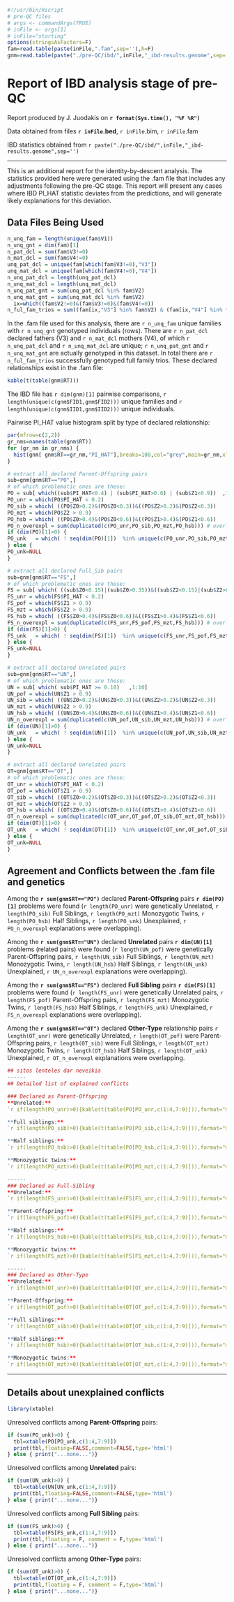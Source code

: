 ```r
#!/usr/bin/Rscript
# pre-QC files
# args <- commandArgs(TRUE)
# inFile <- args[1]
# inFile="starting"
options(stringsAsFactors=F)
fam=read.table(paste(inFile,".fam",sep=''),h=F)
gnm=read.table(paste("./pre-QC/ibd/",inFile,"_ibd-results.genome",sep=''),h=T)
```

Report of IBD analysis stage of pre-QC
========================================================

Report produced by J. Juodakis on **`r format(Sys.time(), "%F %R")`**

Data obtained from files **`r inFile`.bed**, `r inFile`.bim, `r inFile`.fam

IBD statistics obtained from `r paste("./pre-QC/ibd/",inFile,"_ibd-results.genome",sep='')`

------------------------------------------

This is an additional report for the identity-by-descent analysis. The statistics provided here were generated using the .fam file that includes any adjustments following the pre-QC stage. This report will present any cases where IBD PI_HAT statistic deviates from the predictions, and will generate likely explanations for this deviation. 

## Data Files Being Used

```r
n_unq_fam = length(unique(fam$V1))
n_unq_gnt = dim(fam)[1]
n_pat_dcl = sum(fam$V3!=0) 
n_mat_dcl = sum(fam$V4!=0)
unq_pat_dcl = unique(fam[which(fam$V3!=0),"V3"])
unq_mat_dcl = unique(fam[which(fam$V4!=0),"V4"])
n_unq_pat_dcl = length(unq_pat_dcl)
n_unq_mat_dcl = length(unq_mat_dcl)
n_unq_pat_gnt = sum(unq_pat_dcl %in% fam$V2)
n_unq_mat_gnt = sum(unq_mat_dcl %in% fam$V2)
  ix=which((fam$V2!=0)&(fam$V3!=0)&(fam$V4!=0))
n_ful_fam_trios = sum((fam[ix,"V3"] %in% fam$V2) & (fam[ix,"V4"] %in% fam$V2) )
```

In the .fam file used for this analysis, there are `r n_unq_fam` unique families with `r n_unq_gnt` genotyped individuals (rows). There are `r n_pat_dcl` declared fathers (V3) and `r n_mat_dcl` mothers (V4), of which `r n_unq_pat_dcl` and `r n_unq_mat_dcl` are unique;  `r n_unq_pat_gnt` and `r n_unq_mat_gnt` are actually genotyped in this dataset. In total there are `r n_ful_fam_trios` successfully genotyped full family trios. These declared relationships exist in the .fam file:

```r
kable(t(table(gnm$RT)))
```

The IBD file has `r dim(gnm)[1]` pairwise comparisons, `r length(unique(c(gnm$FID1,gnm$FID2)))` unique families and `r length(unique(c(gnm$IID1,gnm$IID2)))` unique individuals.

Pairwise PI_HAT value histogram split by type of declared relationship:

```r
par(mfrow=c(2,2))
gr_nms=names(table(gnm$RT))
for (gr_nm in gr_nms) {
  hist(gnm[ gnm$RT==gr_nm,"PI_HAT"],breaks=100,col="grey",main=gr_nm,xlim=c(0,1))
}
```


```r

# extract all declared Parent-Offspring pairs
sub=gnm[gnm$RT=="PO",]
# of which problematic ones are these:
PO = sub[ which((sub$PI_HAT<0.4) | (sub$PI_HAT>0.6) | (sub$Z1<0.9))  ,1:10]
PO_unr = which(PO$PI_HAT < 0.2)
PO_sib = which( ((PO$Z0>0.2)&(PO$Z0<0.3))&((PO$Z2>0.2)&(PO$Z2<0.3))   )
PO_mzt = which(PO$Z2 > 0.9)
PO_hsb = which( ((PO$Z0>0.4)&(PO$Z0<0.6))&((PO$Z1>0.4)&(PO$Z1<0.6))   )
PO_n_overexpl = sum(duplicated(c(PO_unr,PO_sib,PO_mzt,PO_hsb))) # overlaping explanations
if (dim(PO)[1]>0) {
PO_unk   = which( ! seq(dim(PO)[1])  %in% unique(c(PO_unr,PO_sib,PO_mzt,PO_hsb)) ) # unexplained
} else {
PO_unk=NULL  
}

# extract all declared Full_Sib pairs
sub=gnm[gnm$RT=="FS",]
# of which problematic ones are these:
FS = sub[ which( ((sub$Z0<0.15)|(sub$Z0>0.35))&((sub$Z2<0.15)|(sub$Z2>0.35)) )  ,1:10]
FS_unr = which(FS$PI_HAT < 0.2)
FS_pof = which(FS$Z1 > 0.9)
FS_mzt = which(FS$Z2 > 0.9)
FS_hsb = which( ((FS$Z0>0.4)&(FS$Z0<0.6))&((FS$Z1>0.4)&(FS$Z1<0.6))   )
FS_n_overexpl = sum(duplicated(c(FS_unr,FS_pof,FS_mzt,FS_hsb))) # overlaping explanations
if (dim(FS)[1]>0) {
FS_unk   = which( ! seq(dim(FS)[1])  %in% unique(c(FS_unr,FS_pof,FS_mzt,FS_hsb)) ) # unexplained
} else {
FS_unk=NULL  
}

# extract all declared Unrelated pairs
sub=gnm[gnm$RT=="UN",]
# of which problematic ones are these:
UN = sub[ which( sub$PI_HAT >= 0.10)   ,1:10]
UN_pof = which(UN$Z1 > 0.9)
UN_sib = which( ((UN$Z0>0.2)&(UN$Z0<0.3))&((UN$Z2>0.2)&(UN$Z2<0.3))   )
UN_mzt = which(UN$Z2 > 0.9)
UN_hsb = which( ((UN$Z0>0.4)&(UN$Z0<0.6))&((UN$Z1>0.4)&(UN$Z1<0.6))   )
UN_n_overexpl = sum(duplicated(c(UN_pof,UN_sib,UN_mzt,UN_hsb))) # overlaping explanations
if (dim(UN)[1]>0) {
UN_unk   = which( ! seq(dim(UN)[1])  %in% unique(c(UN_pof,UN_sib,UN_mzt,UN_hsb)) ) # unexplained
} else {
UN_unk=NULL  
}

# extract all declared Unrelated pairs
OT=gnm[gnm$RT=="OT",]
# of which problematic ones are these:
OT_unr = which(OT$PI_HAT < 0.2)
OT_pof = which(OT$Z1 > 0.9)
OT_sib = which( ((OT$Z0>0.2)&(OT$Z0<0.3))&((OT$Z2>0.2)&(OT$Z2<0.3))   )
OT_mzt = which(OT$Z2 > 0.9)
OT_hsb = which( ((OT$Z0>0.4)&(OT$Z0<0.6))&((OT$Z1>0.4)&(OT$Z1<0.6))   )
OT_n_overexpl = sum(duplicated(c(OT_unr,OT_pof,OT_sib,OT_mzt,OT_hsb))) # overlaping explanations
if (dim(OT)[1]>0) {
OT_unk   = which( ! seq(dim(OT)[1])  %in% unique(c(OT_unr,OT_pof,OT_sib,OT_mzt,OT_hsb)) ) # unexplained
} else {
OT_unk=NULL  
}

```

## Agreement and Conflicts between the .fam file and genetics

Among the **`r sum(gnm$RT=="PO")`** declared **Parent-Offspring** pairs **`r dim(PO)[1]`** problems were found (`r length(PO_unr)` were genetically Unrelated, `r length(PO_sib)` Full Siblings, `r length(PO_mzt)` Monozygotic Twins, `r length(PO_hsb)` Half Siblings, `r length(PO_unk)` Unexplained, `r PO_n_overexpl` explanations were overlapping).

Among the **`r sum(gnm$RT=="UN")`** declared **Unrelated** pairs **`r dim(UN)[1]`** problems (related pairs) were found (`r length(UN_pof)` were genetically Parent-Offspring pairs, `r length(UN_sib)` Full Siblings, `r length(UN_mzt)` Monozygotic Twins, `r length(UN_hsb)` Half Siblings, `r length(UN_unk)` Unexplained, `r UN_n_overexpl` explanations were overlapping).

Among the **`r sum(gnm$RT=="FS")`** declared **Full Sibling** pairs **`r dim(FS)[1]`** problems were found (`r length(FS_unr)` were genetically Unrelated pairs, `r length(FS_pof)` Parent-Offspring pairs, `r length(FS_mzt)` Monozygotic Twins, `r length(FS_hsb)` Half Siblings, `r length(FS_unk)` Unexplained, `r FS_n_overexpl` explanations were overlapping).

Among the **`r sum(gnm$RT=="OT")`** declared **Other-Type** relationship pairs `r length(OT_unr)` were genetically Unrelated, `r length(OT_pof)` were Parent-Offspring pairs, `r length(OT_sib)` were Full Siblings, `r length(OT_mzt)` Monozygotic Twins, `r length(OT_hsb)` Half Siblings, `r length(OT_unk)` Unexplained, `r OT_n_overexpl` explanations were overlapping.


```r
## sitos lenteles dar neveikia
------
## Detailed list of explained conflicts

### Declared as Parent-Offspring
**Unrelated:**
`r if(length(PO_unr)>0){kable(t(table(PO[PO_unr,c(1:4,7:9)])),format="markdown")}`

**Full siblings:**
`r if(length(PO_sib)>0){kable(t(table(PO[PO_sib,c(1:4,7:9)])),format="markdown")}`

**Half siblings:**
`r if(length(PO_hsb)>0){kable(t(table(PO[PO_hsb,c(1:4,7:9)])),format="markdown")}`

**Monozygotic twins:**
`r if(length(PO_mzt)>0){kable(t(table(PO[PO_mzt,c(1:4,7:9)])),format="markdown")}`

------
### Declared as Full-Sibling
**Unrelated:**
`r if(length(FS_unr)>0){kable(t(table(FS[FS_unr,c(1:4,7:9)])),format="markdown")}`

**Parent-Offspring:**
`r if(length(FS_pof)>0){kable(t(table(FS[FS_pof,c(1:4,7:9)])),format="markdown")}`

**Half siblings:**
`r if(length(FS_hsb)>0){kable(t(table(FS[FS_hsb,c(1:4,7:9)])),format="markdown")}`

**Monozygotic twins:**
`r if(length(FS_mzt)>0){kable(t(table(FS[FS_mzt,c(1:4,7:9)])),format="markdown")}`

------
### Declared as Other-Type
**Unrelated:**
`r if(length(OT_unr)>0){kable(t(table(OT[OT_unr,c(1:4,7:9)])),format="markdown")}`

**Parent-Offspring:**
`r if(length(OT_pof)>0){kable(t(table(OT[OT_pof,c(1:4,7:9)])),format="markdown")}`

**Full siblings:**
`r if(length(OT_sib)>0){kable(t(table(OT[OT_sib,c(1:4,7:9)])),format="markdown")}`

**Half siblings:**
`r if(length(OT_hsb)>0){kable(t(table(OT[OT_hsb,c(1:4,7:9)])),format="markdown")}`

**Monozygotic twins:**
`r if(length(OT_mzt)>0){kable(t(table(OT[OT_mzt,c(1:4,7:9)])),format="markdown")}`
```

------

## Details about unexplained conflicts

```r
library(xtable)
```

Unresolved conflicts among **Parent-Offspring** pairs:

```r
if (sum(PO_unk)>0) {
  tbl=xtable(PO[PO_unk,c(1:4,7:9)])
  print(tbl,floating=FALSE,comment=FALSE,type='html')
} else { print("...none...")}
```

Unresolved conflicts among **Unrelated** pairs:

```r
if (sum(UN_unk)>0) {
  tbl=xtable(UN[UN_unk,c(1:4,7:9)])
  print(tbl,floating=FALSE,comment=FALSE,type='html')
} else { print("...none...")}
```

Unresolved conflicts among **Full Sibling** pairs:

```r
if (sum(FS_unk)>0) {
  tbl=xtable(FS[FS_unk,c(1:4,7:9)])
  print(tbl,floating = F, comment = F,type='html')
} else { print("...none...")}
```

Unresolved conflicts among **Other-Type** pairs:

```r
if (sum(OT_unk)>0) {
  tbl=xtable(OT[OT_unk,c(1:4,7:9)])
  print(tbl,floating = F, comment = F,type='html')
} else { print("...none...")}
```





